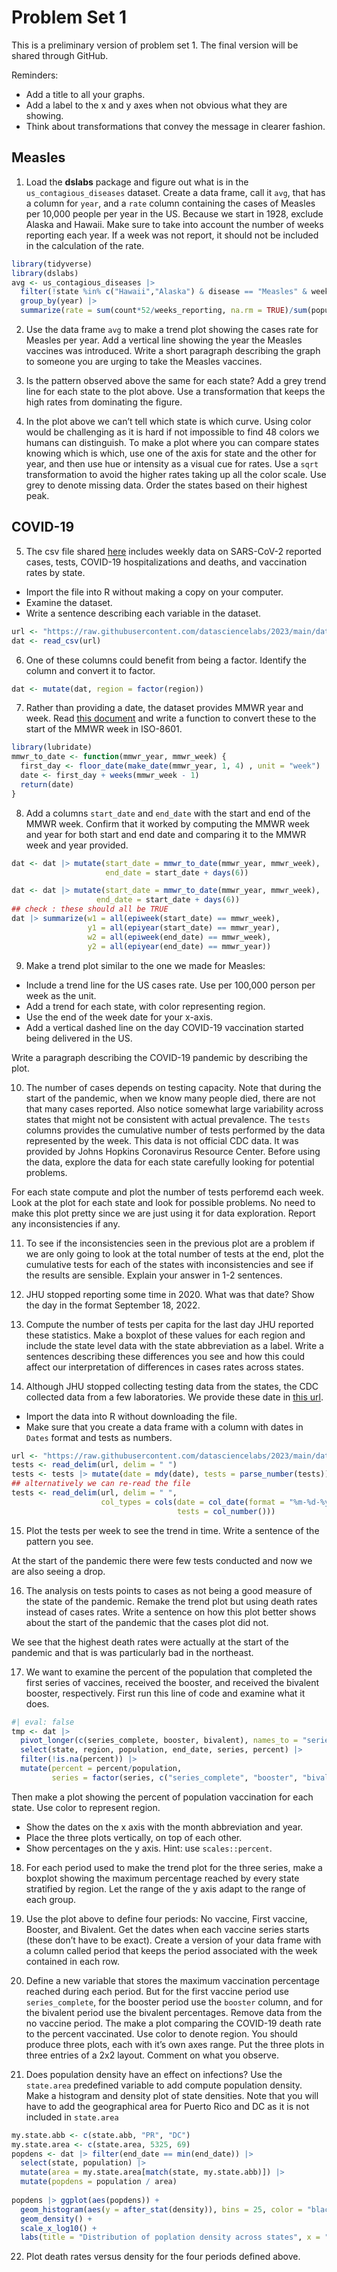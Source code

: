 # Problem Set 1 {.unnumbered}

This is a preliminary version of problem set 1. The final version will be shared through GitHub.

Reminders:

* Add a title to all your graphs.
* Add a label to the x and y axes when not obvious what they are showing.
* Think about transformations that convey the message in clearer fashion.

## Measles 

(@) Load the __dslabs__ package and figure out what is in the `us_contagious_diseases` dataset. Create a data frame, call it `avg`, that has a column for `year`, and a `rate` column containing the cases of Measles per 10,000 people per year in the US. Because we start in 1928, exclude Alaska and Hawaii. Make sure to take into account the number of weeks reporting each year. If a week was not report, it should not be included in the calculation of the rate. 



```r
library(tidyverse)
library(dslabs)
avg <- us_contagious_diseases |>
  filter(!state %in% c("Hawaii","Alaska") & disease == "Measles" & weeks_reporting > 0) |>
  group_by(year) |>
  summarize(rate = sum(count*52/weeks_reporting, na.rm = TRUE)/sum(population) * 10000)
```

(@) Use the data frame `avg` to make a trend plot showing the cases rate for Measles per year. Add a vertical line showing the year the Measles vaccines was introduced. Write a short paragraph describing the graph to someone you are urging to take the Measles vaccines.

(@) Is the pattern observed above the same for each state? Add a grey trend line for each state to the plot above. Use a transformation that keeps the high rates from dominating the figure.


(@) In the plot above we can't tell which state is which curve. Using color would be challenging as it is hard if not impossible to find 48 colors we humans can distinguish. To make a plot where you can compare states knowing which is which, use one of the axis for state and the other for year, and then use hue or intensity as a visual cue for rates. Use a `sqrt` transformation to avoid the higher rates taking up all the color scale. Use grey to denote missing data. Order the states based on their highest peak.


## COVID-19


(@) The csv file shared [here](https://raw.githubusercontent.com/datasciencelabs/2023/main/data/covid19-data.csv) includes weekly data on SARS-CoV-2 reported cases, tests, COVID-19 hospitalizations and deaths, and vaccination rates by state. 
 * Import the file into R without making a copy on your computer. 
 * Examine the dataset.
 * Write a sentence describing each variable in the dataset.

```r
url <- "https://raw.githubusercontent.com/datasciencelabs/2023/main/data/covid19-data.csv"
dat <- read_csv(url) 
```


(@) One of these columns could benefit from being a factor. Identify the column and convert it to factor.

```r
dat <- mutate(dat, region = factor(region))
```


(@) Rather than providing a date, the dataset provides MMWR year and week. Read [this document](https://ndc.services.cdc.gov/wp-content/uploads/MMWR_Week_overview.pdf) and write a function to convert these to the start of the MMWR week in ISO-8601.



```r
library(lubridate)
mmwr_to_date <- function(mmwr_year, mmwr_week) {
  first_day <- floor_date(make_date(mmwr_year, 1, 4) , unit = "week")
  date <- first_day + weeks(mmwr_week - 1) 
  return(date)
}
```


(@) Add a columns `start_date` and `end_date` with the start and end of the MMWR week. Confirm that it worked by computing the MMWR week and year for both start and end date and comparing it to the MMWR week and year provided.

```r
dat <- dat |> mutate(start_date = mmwr_to_date(mmwr_year, mmwr_week),
                     end_date = start_date + days(6))
```

```r
dat <- dat |> mutate(start_date = mmwr_to_date(mmwr_year, mmwr_week),
                   end_date = start_date + days(6))
## check : these should all be TRUE
dat |> summarize(w1 = all(epiweek(start_date) == mmwr_week),
                 y1 = all(epiyear(start_date) == mmwr_year),
                 w2 = all(epiweek(end_date) == mmwr_week),
                 y2 = all(epiyear(end_date) == mmwr_year))
```


(@) Make a trend plot similar to the one we made for Measles:

* Include a trend line for the US cases rate. Use per 100,000 person per week as the unit.
* Add a trend for each state, with color representing region.
* Use the end of the week date for your x-axis.
* Add a vertical dashed line on the day COVID-19 vaccination started being delivered in the US.

Write a paragraph describing the COVID-19 pandemic by describing the plot.


(@) The number of cases depends on testing capacity. Note that during the start of the pandemic, when we know many people died, there are not that many cases reported. Also notice somewhat large variability across states that might not be consistent with actual prevalence. The `tests` columns provides the cumulative number of tests performed by the data represented by the week. This data is not official CDC data. It was provided by Johns Hopkins Coronavirus Resource Center. Before using the data, explore the data for each state carefully looking for potential problems.

For each state compute and plot the number of tests perforemd each week. Look at the plot for each state and look for possible problems. No need to make this plot pretty since we are just using it for data exploration. Report any inconsistencies if any.

(@) To see if the inconsistencies seen in the previous plot are a problem if we are only going to look at the total number of tests at the end, plot the cumulative tests for each of the states with inconsistencies and see if the results are sensible. Explain your answer in 1-2 sentences.


(@) JHU stopped reporting some time in 2020. What was that date? Show the day in the format September 18, 2022.


(@) Compute the number of tests per capita for the last day JHU reported these statistics. Make a boxplot of these values for each region and include the state level data with the state abbreviation as a label. Write a sentences describing these differences you see and how this could affect our interpretation of differences in cases rates across states. 


(@) Although JHU stopped collecting testing data from the states, the CDC collected data from a few laboratories. We provide these date in [this url](https://raw.githubusercontent.com/datasciencelabs/2023/main/data/covid19-tests.txt).

* Import the data into R without downloading the file.
* Make sure that you create a data frame with a column with dates in `Dates` format and tests as numbers.

```r
url <- "https://raw.githubusercontent.com/datasciencelabs/2023/main/data/covid19-tests.txt"
tests <- read_delim(url, delim = " ") 
tests <- tests |> mutate(date = mdy(date), tests = parse_number(tests))
## alternatively we can re-read the file
tests <- read_delim(url, delim = " ", 
                    col_types = cols(date = col_date(format = "%m-%d-%y"),
                                     tests = col_number()))
```


(@) Plot the tests per week to see the trend in time. Write a sentence of the pattern you see.


At the start of the pandemic there were few tests conducted and now we are also seeing a drop.

(@) The analysis on tests points to cases as not being a good measure of the state of the pandemic. Remake the trend plot but using death rates instead of cases rates. Write a sentence on how this plot better shows about the start of the pandemic that the cases plot did not. 


We see that the highest death rates were actually at the start of the pandemic and that is was particularly bad in the northeast.


(@) We want to examine the percent of the population that completed the first series of vaccines, received the booster, and received the bivalent booster, respectively. First run this line of code and examine what it does.

```r
#| eval: false
tmp <- dat |> 
  pivot_longer(c(series_complete, booster, bivalent), names_to = "series", values_to = "percent") |>
  select(state, region, population, end_date, series, percent) |>
  filter(!is.na(percent)) |>
  mutate(percent = percent/population,
         series = factor(series, c("series_complete", "booster", "bivalent"))) 
```

Then make a plot showing the percent of population vaccination for each state. Use color to represent region. 

* Show the dates on the x axis with the month abbreviation and year. 
* Place the three plots vertically, on top of each other. 
* Show percentages on the y axis. Hint: use `scales::percent`.


(@) For each period used to make the trend plot for the three series, make a boxplot showing the maximum percentage reached by every state stratified by region. Let the range of the y axis adapt to the range of each group.

(@) Use the plot above to define four periods: No vaccine, First vaccine, Booster, and Bivalent. 
Get the dates when each vaccine series starts (these don't have to be exact). Create a version of your data frame with a column called period that keeps the period associated with the week contained in each row.


(@) Define a new variable that stores the maximum vaccination percentage reached during each period. But for the first vaccine period use `series_complete`, for the booster period use the `booster` column, and for the bivalent period use the bivalent percentages. Remove data from the no vaccine period. The make a plot comparing the COVID-19 death rate to the percent vaccinated. Use color to denote region. You should produce three plots, each with it's own axes range. Put the three plots in three entries of a 2x2 layout. Comment on what you observe.


(@) Does population density have an effect on infections? Use the `state.area` predefined variable to add compute population density. Make a histogram and density plot of state densities. Note that you will have to add the geographical area for Puerto Rico and DC as it is not included in `state.area`


```r
my.state.abb <- c(state.abb, "PR", "DC")
my.state.area <- c(state.area, 5325, 69)
popdens <- dat |> filter(end_date == min(end_date)) |> 
  select(state, population) |>
  mutate(area = my.state.area[match(state, my.state.abb)]) |> 
  mutate(popdens = population / area) 
  
popdens |> ggplot(aes(popdens)) +
  geom_histogram(aes(y = after_stat(density)), bins = 25, color = "black") +
  geom_density() +
  scale_x_log10() +
  labs(title = "Distribution of poplation density across states", x = "Population density", y = "Density")
```

(@) Plot death rates versus density for the four periods defined above.

